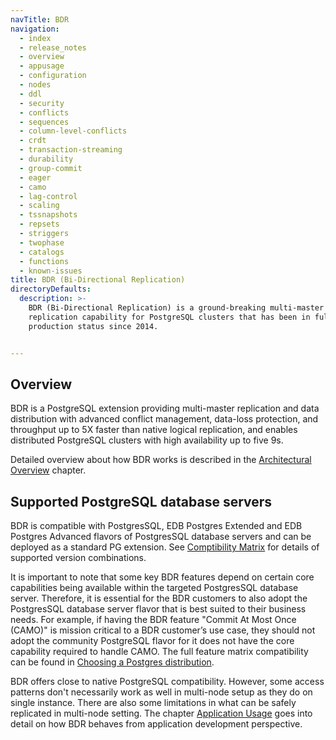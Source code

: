 ```yaml
---
navTitle: BDR
navigation:
  - index
  - release_notes
  - overview
  - appusage
  - configuration
  - nodes
  - ddl
  - security
  - conflicts
  - sequences
  - column-level-conflicts
  - crdt
  - transaction-streaming
  - durability
  - group-commit
  - eager
  - camo
  - lag-control
  - scaling
  - tssnapshots
  - repsets
  - striggers
  - twophase
  - catalogs
  - functions
  - known-issues
title: BDR (Bi-Directional Replication)
directoryDefaults:
  description: >-
    BDR (Bi-Directional Replication) is a ground-breaking multi-master
    replication capability for PostgreSQL clusters that has been in full
    production status since 2014.


---
```


## Overview

BDR is a PostgreSQL extension providing multi-master replication and data
distribution with advanced conflict management, data-loss protection, and
throughput up to 5X faster than native logical replication, and enables
distributed PostgreSQL clusters with high availability up to five 9s.

Detailed overview about how BDR works is described in the
[Architectural Overview](overview) chapter.

## Supported PostgreSQL database servers

BDR is compatible with PostgresSQL, EDB Postgres Extended and EDB Postgres
Advanced flavors of PostgresSQL database servers and can be deployed as a
standard PG extension. See [Comptibility Matrix](pgd/latest/compatibility_matrix/)
for details of supported version combinations.

It is important to note that some key BDR features depend on certain core
capabilities being available within the targeted PostgresSQL database server.
Therefore, it is essential for the BDR customers to also adopt the PostgresSQL
database server flavor that is best suited to their business needs.  For
example, if having the BDR feature "Commit At Most Once (CAMO)" is mission
critical to a BDR customer’s use case, they should not adopt the community
PostgreSQL flavor for it does not have the core capability required to handle
CAMO. The full feature matrix compatibility can be found in
[Choosing a Postgres distribution](/pgd/latest/choosing_server/).

BDR offers close to native PostgreSQL compatibility. However, some access
patterns don't necessarily work as well in multi-node setup as they do on
single instance. There are also some limitations in what can be safely
replicated in multi-node setting. The chapter [Application Usage](appusage)
goes into detail on how BDR behaves from application development perspective.
